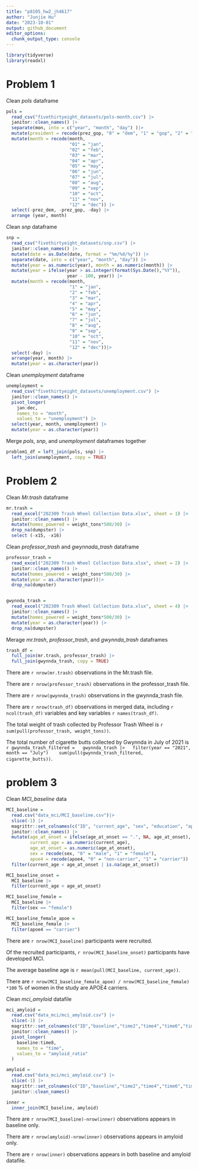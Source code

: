 ```yaml
---
title: "p8105_hw2_jh4617"
author: "Junjie Hu"
date: "2023-10-01"
output: github_document
editor_options: 
  chunk_output_type: console
---
```


```r
library(tidyverse)
library(readxl)
```

# Problem 1

Clean *pols* dataframe

```r
pols = 
  read_csv("fivethirtyeight_datasets/pols-month.csv") |>
  janitor::clean_names() |>
  separate(mon, into = c("year", "month", "day") )|>
  mutate(president = recode(prez_gop, "0" = "dem", "1" = "gop", "2" = "gop")) |>
  mutate(month = recode(month,
                        "01" = "jan",
                        "02" = "feb",
                        "03" = "mar",
                        "04" = "apr",
                        "05" = "may",
                        "06" = "jun",
                        "07" = "jul",
                        "08" = "aug",
                        "09" = "sep",
                        "10" = "oct",
                        "11" = "nov",
                        "12" = "dec")) |>
  select(-prez_dem, -prez_gop, -day) |>
  arrange (year, month)
```

Clean *snp* dataframe

```r
snp = 
  read_csv("fivethirtyeight_datasets/snp.csv") |>
  janitor::clean_names() |>
  mutate(date = as.Date(date, format = "%m/%d/%y")) |>
  separate(date, into = c("year", "month", "day")) |>
  mutate(year = as.numeric(year), month = as.numeric(month)) |>
  mutate(year = ifelse(year > as.integer(format(Sys.Date(),"%Y")),
                       year - 100, year)) |>
  mutate(month = recode(month,
                        "1" = "jan",
                        "2" = "feb",
                        "3" = "mar",
                        "4" = "apr",
                        "5" = "may",
                        "6" = "jun",
                        "7" = "jul",
                        "8" = "aug",
                        "9" = "sep",
                        "10" = "oct",
                        "11" = "nov",
                        "12" = "dec"))|>
  select(-day) |>
  arrange(year, month) |>
  mutate(year = as.character(year))
```

Clean *unemployment* dataframe

```r
unemployment = 
  read_csv("fivethirtyeight_datasets/unemployment.csv") |>
  janitor::clean_names() |>
  pivot_longer(
    jan:dec, 
    names_to = "month",
    values_to = "unemployment") |> 
  select(year, month, unemployment) |>
  mutate(year = as.character(year))
```

Merge *pols*, *snp*, and *unemployment* dataframes together

```r
problem1_df = left_join(pols, snp) |> 
  left_join(unemployment, copy = TRUE)

```




# Problem 2

Clean *Mr.trash* dataframe

```r
mr.trash = 
  read_excel("202309 Trash Wheel Collection Data.xlsx", sheet = 1) |>
  janitor::clean_names() |>
  mutate(homes_powered = weight_tons*500/30) |>
  drop_na(dumpster) |>
  select (-x15, -x16)

```

Clean *professor_trash* and *gwynnada_trash* dataframe

```r
professor_trash = 
  read_excel("202309 Trash Wheel Collection Data.xlsx", sheet = 2) |>
  janitor::clean_names() |>
  mutate(homes_powered = weight_tons*500/30) |>
  mutate(year = as.character(year))|>
  drop_na(dumpster)


gwynnda_trash = 
  read_excel("202309 Trash Wheel Collection Data.xlsx", sheet = 4) |>
  janitor::clean_names() |>
  mutate(homes_powered = weight_tons*500/30) |>
  mutate(year = as.character(year)) |>
  drop_na(dumpster)

```

Merage *mr.trash*, *professor_trash*, and *gwynnda_trash* dataframes

```r
trash_df =
  full_join(mr.trash, professor_trash) |>
  full_join(gwynnda_trash, copy = TRUE) 

```

There are `r nrow(mr.trash)` observations in the Mr.trash file.

There are `r nrow(professor_trash)` observations in the professor_trash file.

There are `r nrow(gwynnda_trash)` observations in the gwynnda_trash file.

There are `r nrow(trash_df)` observations in merged data, including `r ncol(trash_df)` variables and key variables `r names(trash_df)`. 

The total weight of trash collected by Professor Trash Wheel is `r sum(pull(professor_trash, weight_tons))`. 

The total number of cigarette butts collected by Gwynnda in July of 2021 is 
`r gwynnda_trash_filtered =
  gwynnda_trash |>
  filter(year == "2021", month == "July") 
  sum(pull(gwynnda_trash_filtered, cigarette_butts)) `.

  
# problem 3

Clean *MCI_baseline* data

```r
MCI_baseline = 
  read.csv("data_mci/MCI_baseline.csv")|>
  slice(-1) |>
  magrittr::set_colnames(c("ID", "current_age", "sex", "education", "apoe4", "age_at_onset"))|>
  janitor::clean_names() |>
  mutate(age_at_onset = ifelse(age_at_onset == ".", NA, age_at_onset),
         current_age = as.numeric(current_age),
         age_at_onset = as.numeric(age_at_onset),
         sex = recode(sex, "0" = "male", "1" = "female"), 
         apoe4 = recode(apoe4, "0" = "non-carrier", "1" = "carrier")) |>
  filter(current_age < age_at_onset | is.na(age_at_onset))
```

```r
MCI_baseline_onset = 
  MCI_baseline |>
  filter(current_age < age_at_onset)

MCI_baseline_female =
  MCI_baseline |>
  filter(sex == "female")

MCI_baseline_female_apoe =
  MCI_baseline_female |>
  filter(apoe4 == "carrier")
```

There are `r nrow(MCI_baseline)` participants were recruited.

Of the recruited participants, `r nrow(MCI_baseline_onset)` participants have developed MCI.

The average baseline age is `r mean(pull(MCI_baseline, current_age))`.

There are `r nrow(MCI_baseline_female_apoe) / nrow(MCI_baseline_female) *100` % of women in the study are APOE4 carriers.
 
 
Clean *mci_amyloid* datafile
 
```r
mci_amyloid = 
  read.csv("data_mci/mci_amyloid.csv") |>
  slice(-1) |>
  magrittr::set_colnames(c("ID","baseline","time2","time4","time6","time8")) |>
  janitor::clean_names() |>
  pivot_longer(
    baseline:time8,
    names_to = "time",
    values_to = "amyloid_ratio" 
  )
```

```r
amyloid = 
  read.csv("data_mci/mci_amyloid.csv") |>
  slice(-1) |>
  magrittr::set_colnames(c("ID","baseline","time2","time4","time6","time8")) |>
  janitor::clean_names() 
```

```r
inner =
  inner_join(MCI_baseline, amyloid)
```

There are `r nrow(MCI_baseline)-nrow(inner)` observations appears in baseline only.

There are `r nrow(amyloid)-nrow(inner)` observations appears in amyloid only.


There are `r nrow(inner)` observations appears in both baseline and amyloid datafile.







